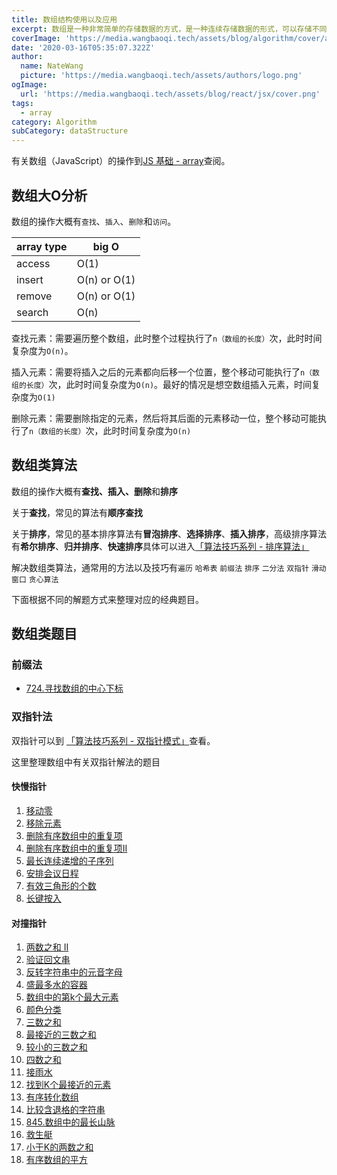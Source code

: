 ```yaml
---
title: 数组结构使用以及应用
excerpt: 数组是一种非常简单的存储数据的方式，是一种连续存储数据的形式，可以存储不同类型的值
coverImage: 'https://media.wangbaoqi.tech/assets/blog/algorithm/cover/array.webp'
date: '2020-03-16T05:35:07.322Z'
author:
  name: NateWang
  picture: 'https://media.wangbaoqi.tech/assets/authors/logo.png'
ogImage:
  url: 'https://media.wangbaoqi.tech/assets/blog/react/jsx/cover.png'
tags:
  - array
category: Algorithm
subCategory: dataStructure
---
```



有关数组（JavaScript）的操作到[JS 基础 - array](/posts/javaScript/array)查阅。

## 数组大O分析

数组的操作大概有`查找`、`插入`、`删除`和`访问`。

| array type |   big O  |
| --- | --- |
|  access   |  O(1)   |
|  insert   |  O(n) or O(1)  |
|  remove   |  O(n) or O(1)  |
|  search   |  O(n)   |

查找元素：需要遍历整个数组，此时整个过程执行了`n（数组的长度）`次，此时时间复杂度为`O(n)`。

插入元素：需要将插入之后的元素都向后移一个位置，整个移动可能执行了`n（数组的长度）`次，此时时间复杂度为`O(n)`。最好的情况是想空数组插入元素，时间复杂度为`O(1)`

删除元素：需要删除指定的元素，然后将其后面的元素移动一位，整个移动可能执行了`n（数组的长度）`次，此时时间复杂度为`O(n)`

## 数组类算法

数组的操作大概有**查找、插入、删除**和**排序**

关于**查找**，常见的算法有**顺序查找**

关于**排序**，常见的基本排序算法有**冒泡排序**、**选择排序**、**插入排序**，高级排序算法有**希尔排序**、**归并排序**、**快速排序**具体可以进入[「算法技巧系列 - 排序算法」](/posts/algorithm/break/sort)

解决数组类算法，通常用的方法以及技巧有`遍历` `哈希表` `前缀法` `排序` `二分法` `双指针` `滑动窗口` `贪心算法`

下面根据不同的解题方式来整理对应的经典题目。

## 数组类题目

### 前缀法

* [724.寻找数组的中心下标]()

### 双指针法

双指针可以到 [「算法技巧系列 - 双指针模式」](/posts/algorithm/break/doublePoint)查看。

这里整理数组中有关双指针解法的题目


#### 快慢指针

1. [移动零]()
2. [移除元素]()
3. [删除有序数组中的重复项]()
4. [删除有序数组中的重复项II]()
5. [最长连续递增的子序列]()
6. [安排会议日程]()
7. [有效三角形的个数]()
8. [长键按入]()

#### 对撞指针

1. [两数之和 II]()
2. [验证回文串]()
3. [反转字符串中的元音字母]()
4. [盛最多水的容器]()
5. [数组中的第k个最大元素]()
6. [颜色分类]()
7. [三数之和]()
8. [最接近的三数之和]()
9. [较小的三数之和]()
10. [四数之和]()
11. [接雨水]()
12. [找到K个最接近的元素]()
13. [有序转化数组]()
14. [比较含退格的字符串]()
15. [845.数组中的最长山脉]()
16. [救生艇]()
17. [小于K的两数之和]()
18. [有序数组的平方]()